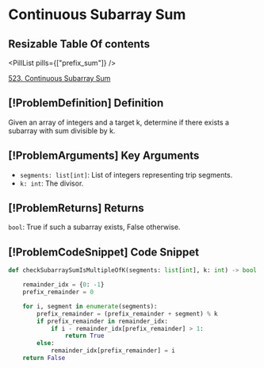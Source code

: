 # Continuous Subarray Sum

## Resizable Table Of contents

<DifficultyBadge difficulty="medium" />

<PillList pills={["prefix_sum"]} />

[523. Continuous Subarray Sum](https://leetcode.com/problems/continuous-subarray-sum)

## [!ProblemDefinition] Definition

Given an array of integers and a target k, determine if there exists a subarray with sum divisible by k.

## [!ProblemArguments] Key Arguments

- `segments: list[int]`: List of integers representing trip segments.
- `k: int`: The divisor.

## [!ProblemReturns] Returns

`bool`: True if such a subarray exists, False otherwise.

## [!ProblemCodeSnippet] Code Snippet

```python meta="source=problems/523-continuous-subarray-sum/solution.py"
def checkSubarraySumIsMultipleOfK(segments: list[int], k: int) -> bool:

    remainder_idx = {0: -1}
    prefix_remainder = 0

    for i, segment in enumerate(segments):
        prefix_remainder = (prefix_remainder + segment) % k
        if prefix_remainder in remainder_idx:
            if i - remainder_idx[prefix_remainder] > 1:
                return True
        else:
            remainder_idx[prefix_remainder] = i
    return False
```

